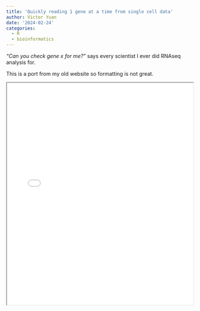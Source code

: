 ```yaml
---
title: 'Quickly reading 1 gene at a time from single cell data'
author: Victor Yuan
date: '2024-02-24'
categories:
  - R
  - bioinformatics
---
```


*"Can you check gene x for me?"* says every scientist I ever did RNAseq analysis for.

This is a port from my old website so formatting is not great.

<iframe src="/posts/2024-02-24-read-1-gene-from-single-cell/index.en.html" style="width:100%; height:600px; overflow:auto;"></iframe>
